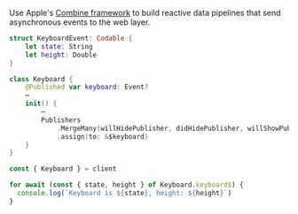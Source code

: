 Use Apple's [Combine
framework](https://developer.apple.com/documentation/combine) to build reactive
data pipelines that send asynchronous events to the web layer.

```swift
struct KeyboardEvent: Codable {
    let state: String
    let height: Double
}

class Keyboard {
    @Published var keyboard: Event?
    ⋯
    init() {
        ⋯
        Publishers
            .MergeMany(willHidePublisher, didHidePublisher, willShowPublisher, didShowPublisher)
            .assign(to: &$keyboard)
    }
}
```

```typescript
const { Keyboard } = client

for await (const { state, height } of Keyboard.keyboard$) {
  console.log(`Keyboard is ${state}, height: ${height}`)
}
```
